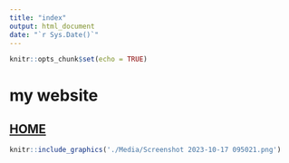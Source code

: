 ```yaml
---
title: "index"
output: html_document
date: "`r Sys.Date()`"
---
```


```r
knitr::opts_chunk$set(echo = TRUE)
```
# my website

## [HOME](https://hgharmer.github.io/index.html) 




```r
knitr::include_graphics('./Media/Screenshot 2023-10-17 095021.png')
```

